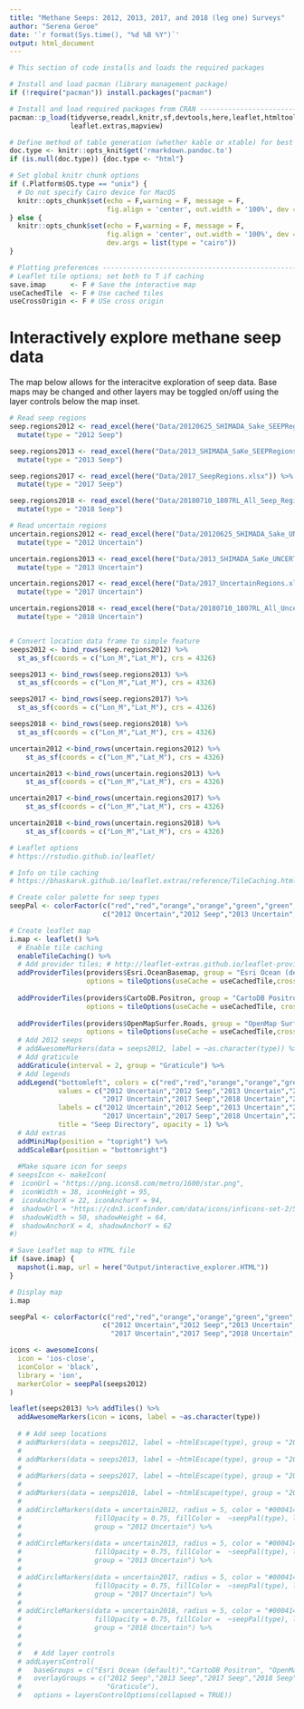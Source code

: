 ```yaml
---
title: "Methane Seeps: 2012, 2013, 2017, and 2018 (leg one) Surveys"
author: "Serena Geroe"
date: '`r format(Sys.time(), "%d %B %Y")`'
output: html_document
---
```


```r
# This section of code installs and loads the required packages

# Install and load pacman (library management package)
if (!require("pacman")) install.packages("pacman")

# Install and load required packages from CRAN ---------------------------------
pacman::p_load(tidyverse,readxl,knitr,sf,devtools,here,leaflet,htmltools,
               leaflet.extras,mapview)

# Define method of table generation (whether kable or xtable) for best formatting
doc.type <- knitr::opts_knit$get('rmarkdown.pandoc.to')
if (is.null(doc.type)) {doc.type <- "html"}

# Set global knitr chunk options
if (.Platform$OS.type == "unix") {
  # Do not specify Cairo device for MacOS
  knitr::opts_chunk$set(echo = F,warning = F, message = F,
                        fig.align = 'center', out.width = '100%', dev = "png", dpi = 150)
} else {
  knitr::opts_chunk$set(echo = F,warning = F, message = F,
                        fig.align = 'center', out.width = '100%', dev = "png", dpi = 150,
                        dev.args = list(type = "cairo"))
}

# Plotting preferences -------------------------------------------------------
# Leaflet tile options; set both to T if caching
save.imap      <- F # Save the interactive map
useCachedTile  <- F # Use cached tiles
useCrossOrigin <- F # USe cross origin
```  

# Interactively explore methane seep data 
The map below allows for the interacitve exploration of seep data. Base maps may be changed and other layers may be toggled on/off using the layer controls below the map inset.

```r
# Read seep regions
seep.regions2012 <- read_excel(here("Data/20120625_SHIMADA_Sake_SEEPRegions.xlsx")) %>%
  mutate(type = "2012 Seep")

seep.regions2013 <- read_excel(here("Data/2013_SHIMADA_SaKe_SEEPRegions.xlsx")) %>%
  mutate(type = "2013 Seep")

seep.regions2017 <- read_excel(here("Data/2017_SeepRegions.xlsx")) %>%
  mutate(type = "2017 Seep")

seep.regions2018 <- read_excel(here("Data/20180710_1807RL_All_Seep_Regions.xlsx")) %>%
  mutate(type = "2018 Seep")

# Read uncertain regions
uncertain.regions2012 <- read_excel(here("Data/20120625_SHIMADA_Sake_UNCERTAINRegions.xlsx")) %>%
  mutate(type = "2012 Uncertain")

uncertain.regions2013 <- read_excel(here("Data/2013_SHIMADA_SaKe_UNCERTAINRegions.xlsx")) %>%
  mutate(type = "2013 Uncertain")

uncertain.regions2017 <- read_excel(here("Data/2017_UncertainRegions.xlsx")) %>%
  mutate(type = "2017 Uncertain")

uncertain.regions2018 <- read_excel(here("Data/20180710_1807RL_All_Uncertain_Regions.xlsx")) %>%
  mutate(type = "2018 Uncertain")


# Convert location data frame to simple feature
seeps2012 <- bind_rows(seep.regions2012) %>% 
  st_as_sf(coords = c("Lon_M","Lat_M"), crs = 4326)

seeps2013 <- bind_rows(seep.regions2013) %>% 
  st_as_sf(coords = c("Lon_M","Lat_M"), crs = 4326)

seeps2017 <- bind_rows(seep.regions2017) %>% 
  st_as_sf(coords = c("Lon_M","Lat_M"), crs = 4326)

seeps2018 <- bind_rows(seep.regions2018) %>% 
  st_as_sf(coords = c("Lon_M","Lat_M"), crs = 4326)

uncertain2012 <-bind_rows(uncertain.regions2012) %>%
    st_as_sf(coords = c("Lon_M","Lat_M"), crs = 4326)

uncertain2013 <-bind_rows(uncertain.regions2013) %>%
    st_as_sf(coords = c("Lon_M","Lat_M"), crs = 4326)

uncertain2017 <-bind_rows(uncertain.regions2017) %>%
    st_as_sf(coords = c("Lon_M","Lat_M"), crs = 4326)

uncertain2018 <-bind_rows(uncertain.regions2018) %>%
    st_as_sf(coords = c("Lon_M","Lat_M"), crs = 4326)
```

```r
# Leaflet options
# https://rstudio.github.io/leaflet/

# Info on tile caching
# https://bhaskarvk.github.io/leaflet.extras/reference/TileCaching.html

# Create color palette for seep types
seepPal <- colorFactor(c("red","red","orange","orange","green","green","blue","blue"),
                       c("2012 Uncertain","2012 Seep","2013 Uncertain","2013 Seep","2017 Uncertain","2017 Seep","2018 Uncertain","2018 Seep"))

# Create leaflet map
i.map <- leaflet() %>% 
  # Enable tile caching
  enableTileCaching() %>%
  # Add provider tiles; # http://leaflet-extras.github.io/leaflet-providers/preview/index.html
  addProviderTiles(providers$Esri.OceanBasemap, group = "Esri Ocean (default)",
                   options = tileOptions(useCache = useCachedTile,crossOrigin = useCrossOrigin)) %>%
  
  addProviderTiles(providers$CartoDB.Positron, group = "CartoDB Positron",
                   options = tileOptions(useCache = useCachedTile, crossOrigin = useCrossOrigin)) %>%
  
  addProviderTiles(providers$OpenMapSurfer.Roads, group = "OpenMap Surfer Roads", 
                   options = tileOptions(useCache = useCachedTile,crossOrigin = useCrossOrigin)) %>%
  # Add 2012 seeps
  # addAwesomeMarkers(data = seeps2012, label = ~as.character(type)) %>% 
  # Add graticule
  addGraticule(interval = 2, group = "Graticule") %>% 
  # Add legends
  addLegend("bottomleft", colors = c("red","red","orange","orange","green","green","blue","blue"),
            values = c("2012 Uncertain","2012 Seep","2013 Uncertain","2013 Seep",
                       "2017 Uncertain","2017 Seep","2018 Uncertain","2018 Seep"),
            labels = c("2012 Uncertain","2012 Seep","2013 Uncertain","2013 Seep",
                       "2017 Uncertain","2017 Seep","2018 Uncertain","2018 Seep"), 
            title = "Seep Directory", opacity = 1) %>%
  # Add extras
  addMiniMap(position = "topright") %>% 
  addScaleBar(position = "bottomright")
  
  #Make square icon for seeps
# seepsIcon <- makeIcon(
#  iconUrl = "https://png.icons8.com/metro/1600/star.png",
#  iconWidth = 38, iconHeight = 95,
#  iconAnchorX = 22, iconAnchorY = 94,
#  shadowUrl = "https://cdn3.iconfinder.com/data/icons/inficons-set-2/512/star-ratings-512.png",
#  shadowWidth = 50, shadowHeight = 64,
#  shadowAnchorX = 4, shadowAnchorY = 62
#)

# Save Leaflet map to HTML file
if (save.imap) {
  mapshot(i.map, url = here("Output/interactive_explorer.HTML"))
}

# Display map
i.map
```

```r
seepPal <- colorFactor(c("red","red","orange","orange","green","green","blue","blue"),
                       c("2012 Uncertain","2012 Seep","2013 Uncertain","2013 Seep",
                         "2017 Uncertain","2017 Seep","2018 Uncertain","2018 Seep"))

icons <- awesomeIcons(
  icon = 'ios-close',
  iconColor = 'black',
  library = 'ion',
  markerColor = seepPal(seeps2012)
)

leaflet(seeps2013) %>% addTiles() %>%
  addAwesomeMarkers(icon = icons, label = ~as.character(type))
   
  # # Add seep locations
  # addMarkers(data = seeps2012, label = ~htmlEscape(type), group = "2012 Seep", icon = icons) %>%
  # 
  # addMarkers(data = seeps2013, label = ~htmlEscape(type), group = "2013 Seep", icon = icons) %>%
  # 
  # addMarkers(data = seeps2017, label = ~htmlEscape(type), group = "2017 Seep", icon = icons) %>%
  #   
  # addMarkers(data = seeps2018, label = ~htmlEscape(type), group = "2018 Seep", icon = icons) %>%  
  # 
  # addCircleMarkers(data = uncertain2012, radius = 5, color = "#000414", stroke = TRUE, weight = 1,
  #                  fillOpacity = 0.75, fillColor =  ~seepPal(type), label = ~htmlEscape(type),
  #                  group = "2012 Uncertain") %>%
  # 
  # addCircleMarkers(data = uncertain2013, radius = 5, color = "#000414", stroke = TRUE, weight = 1,
  #                  fillOpacity = 0.75, fillColor =  ~seepPal(type), label = ~htmlEscape(type),
  #                  group = "2013 Uncertain") %>%
  # 
  # addCircleMarkers(data = uncertain2017, radius = 5, color = "#000414", stroke = TRUE, weight = 1,
  #                  fillOpacity = 0.75, fillColor =  ~seepPal(type), label = ~htmlEscape(type),
  #                  group = "2017 Uncertain") %>%
  #   
  # addCircleMarkers(data = uncertain2018, radius = 5, color = "#000414", stroke = TRUE, weight = 1,
  #                  fillOpacity = 0.75, fillColor =  ~seepPal(type), label = ~htmlEscape(type),
  #                  group = "2018 Uncertain") %>%
  # 
  # 
  #   # Add layer controls
  # addLayersControl(
  #   baseGroups = c("Esri Ocean (default)","CartoDB Positron", "OpenMap Surfer Roads"),
  #   overlayGroups = c("2012 Seep","2013 Seep","2017 Seep","2018 Seep", "2012 Uncertain", "2013 Uncertain","2017 Uncertain","2018 Uncertain", 
  #                     "Graticule"),
  #   options = layersControlOptions(collapsed = TRUE)) 
```

